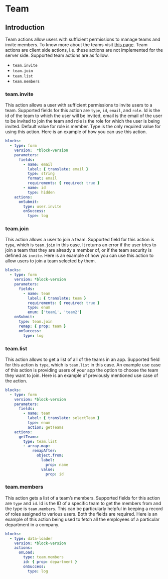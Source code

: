 # Team

## Introduction

Team actions allow users with sufficient permissions to manage teams and invite members. To know
more about the teams visit [this page](../../docs/03-guide/teams.md). Team actions are client side
actions, i.e. these actions are not implemented for the server side. Supported team actions are as
follow.

- `team.invite`
- `team.join`
- `team.list`
- `team.members`

### team.invite

This action allows a user with sufficient permissions to invite users to a team. Supported fields
for this action are `type`, `id`, `email`, and `role`. Id is the id of the team to which the user
will be invited, email is the email of the user to be invited to join the team and role is the role
for which the user is being invited. Default value for role is member. Type is the only required
value for using this action. Here is an example of how you can use this action.

```yaml validate
blocks:
  - type: form
    version:  *block-version
    parameters:
      fields:
        - name: email
          label: { translate: email }
          type: string
          format: email
          requirements: { required: true }
        - name: id
          type: hidden
    actions:
      onSubmit:
        type: user.invite
        onSuccess:
          type: log
```

### team.join

This action allows a user to join a team. Supported field for this action is `type`, which is
`team.join` in this case. It returns an error if the user tries to join a team that they are already a member of,
or if the team security is defined as `invite`. Here is an example of how you can use this action to
allow users to join a team selected by them.

```yaml validate
blocks:
  - type: form
    version: *block-version
    parameters:
      fields:
        - name: team
          label: { translate: team }
          requirements: { required: true }
          type: enum
          enum: ['team1', 'team2']
    onSubmit:
      type: team.join
      remap: { prop: team }
      onSuccess:
        type: log
```

### team.list

This action allows to get a list of all of the teams in an app. Supported field for this action is
`type`, which is `team.list` in this case. An example use case of this action is providing users of
your app the option to choose the team they want to join. Here is an example of previously mentioned
use case of the action.

```yaml
blocks:
  - type: form
    version: *block-version
    parameters:
      fields:
        - name: team
          label: { translate: selectTeam }
          type: enum
          action: getTeams
    actions:
      getTeams:
        type: team.list
        - array.map:
            remapAfter:
              object.from:
                label:
                  prop: name
                value:
                  prop: id
```

### team.members

This action gets a list of a team’s members. Supported fields for this action are `type`
and `id`. Id is the ID of a specific team to get the members from and the type is `team.members`. This
can be particularly helpful in keeping a record of roles assigned to various users. Both the fields
are required. Here is an example of this action being used to fetch all the employees of a
particular department in a company.

```yaml validate
blocks:
  - type: data-loader
    version: *block-version
    actions:
      onLoad:
        type: team.members
        id: { prop: department }
        onSuccess:
          type: log
```

